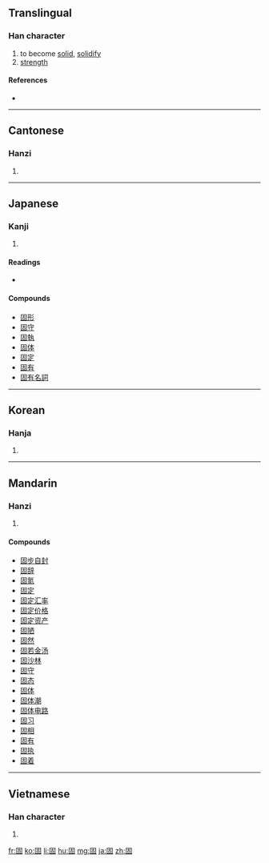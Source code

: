 {{also|周}}
==Translingual==

===Han character===
{{Han char|rn=31|rad=囗|as=05|sn=8|four=6060<sub>4</sub>|canj=田十口 (WJR)|ids=⿴[[囗]][[古]]}}

# to become [[solid]], [[solidify]]
# [[strength]]

====References====
* {{Han ref|kx=0218.030|dkj=04745|dj=0445.230|hdz=10716.090|uh=56FA|ud=22266|bh=A954|bd=43348}}

----

==Cantonese==

===Hanzi===
{{yue-hanzi|jyut=|y=gu3}}

# {{defn|Cantonese|sort=囗05}}

----

==Japanese==

===Kanji===
{{ja-kanji|grade=4|rs=囗05}}

# {{defn|Japanese|sort=囗05}}

====Readings====
* {{ja-readings|on=[[こ]] (ko)|kun=[[かためる]] (katameru), [[かため]] (katame), [[かたい]] (katai)}}

====Compounds====
* [[固形]]
* [[固守]]
* [[固執]]
* [[固体]]
* [[固定]]
* [[固有]]
* [[固有名詞]]

----

==Korean==

===Hanja===
{{ko-hanja|hangeul=고|rv=go|mr=ko}}

# {{defn|Korean|sort=囗05}}

----

==Mandarin==

===Hanzi===
{{cmn-hanzi|pin=[[gù]] ([[gu4]])|wg=ku<sup>4</sup>}}

# {{defn|Mandarin|sort=囗05}}

====Compounds====
* [[固步自封]]
* [[固辞]]
* [[固氮]]
* [[固定]]
* [[固定汇率]]
* [[固定价格]]
* [[固定资产]]
* [[固陋]]
* [[固然]]
* [[固若金汤]]
* [[固沙林]]
* [[固守]]
* [[固态]]
* [[固体]]
* [[固体潮]]
* [[固体电路]]
* [[固习]]
* [[固相]]
* [[固有]]
* [[固执]]
* [[固着]]

----

==Vietnamese==

===Han character===
{{vi-hantu|[[cố]], [[có]], [[cuá]]|rs=囗05}}

# {{defn|Vietnamese|sort=囗05}}

[[fr:固]]
[[ko:固]]
[[li:固]]
[[hu:固]]
[[mg:固]]
[[ja:固]]
[[zh:固]]